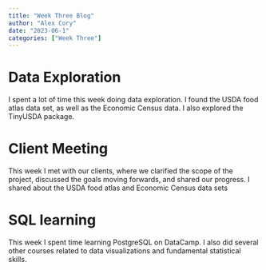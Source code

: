 ```yaml
---
title: "Week Three Blog"
author: "Alex Cory"
date: "2023-06-1"
categories: ["Week Three"]
---
```


# Data Exploration

I spent a lot of time this week doing data exploration. I found the USDA food atlas data set, as well as the Economic Census data. I also explored the TinyUSDA package.

# Client Meeting

This week I met with our clients, where we clarified the scope of the project, discussed the goals moving forwards, and shared our progress. I shared about the USDA food atlas and Economic Census data sets

# SQL learning

This week I spent time learning PostgreSQL on DataCamp. I also did several other courses related to data visualizations and fundamental statistical skills.

